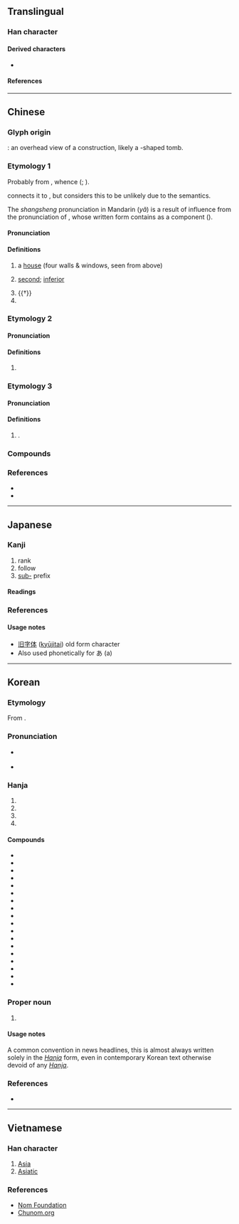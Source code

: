 {{also|亚}}
{{character info}}
==Translingual==
{{Han simplified forms|亞|亜|亚}}

===Han character===
{{Han char|rn=7|rad=二|as=06|sn=8|four=10107|canj=MLLM}}

====Derived characters====
* {{l|mul|[[俹]], [[𠜲]], [[㝞]], [[啞]], [[埡]], [[堊]], [[婭]], [[孲]], [[掗]], [[𡈀]], [[𡱻]], [[𡹄]], [[𡹅]], [[𢛟]], [[𣵾]], [[㰳]], [[䢝]], [[惡]], [[椏]], [[氬]], [[𢩔]], [[𣂪]], [[𣇩]], [[𤊗]], [[𤦩]], [[𦜖]], [[𦲕]], [[䃁]], [[琧]], [[瘂]], [[稏]], [[𠨣]], [[𤲢]], [[𥏝]], [[𥦳]], [[蝁]], [[𠼞]], [[𥮳]], [[𥺼]], [[𦩒]], [[𫡷]], [[䛩]], [[𨁶]], [[錏]], [[閸]], [[𩜄]], [[𩓩]], [[𩗽]], [[𩩤]], [[𬪿]], [[𩤃]], [[𩭯]], [[鵶]], [[𢑹]], [[𩸇]], [[𩸋]], [[𩸖]], [[壼]], [[𠠇]], [[斵]]}}

====References====
{{Han ref|kx=0087.130|dkj=00274|dj=0183.200|hdz=10023.020|uh=4E9E}}

----

==Chinese==
{{zh-forms|s=亚|alt=亜,𠀓,𠄮,俹,䢝}}

===Glyph origin===
{{Han etym}}
{{liushu|p}}: an overhead view of a construction, likely a {{lang|zh|亞}}-shaped tomb.

===Etymology 1===
Probably from {{inh|zh|sit-pro||*ʔrak|inferior; dependent}}, whence {{cog|bo|རག||to depend on; subject; subservient; dependent}} ({{zh-ref|Bodman, 1980}}; {{zh-ref|Coblin, 1986}}).

{{zh-ref|Karlgren (1957)}} connects it to {{och-l|惡|evil|id=3}}, but {{zh-ref|Schuessler (2007)}} considers this to be unlikely due to the semantics.

The ''shangsheng'' pronunciation in Mandarin (''yǎ'') is a result of influence from the pronunciation of {{zh-l|啞}}, whose written form contains {{lang|zh|亞}} as a component ({{zh-ref|Fu, 1958}}).

====Pronunciation====
{{zh-pron
|m=亞
|m-s=ya4
|c=aa3
|c-t=a1
|g=nga3
|h=pfs=á;gd=a3
|j=ia3
|mb=ngā
|md=ā
|mn=a/qz:ah/à
|mn_note=a, ah - vernacular; à - literary
|mn-t=a3
|w=1ia
|x=ia4
|mc=y
|oc=y
|ma=y
|cat=a,pn
}}

====Definitions====
{{zh-hanzi}}

# {{zh-o}} a [[house]] (four walls & windows, seen from above) 
# [[second]]; [[inferior]]
#: {{zh-x|亞軍|'''second''' place}}
#: {{zh-x|不 亞於|not '''inferior''' to}}
# {{†}} {{zh-alt-form|婭}}
# {{surname|zh}}

===Etymology 2===

====Pronunciation====
{{zh-pron
|m=亞
|m-s=ya4
|c=aa3
|c-t=a1
|g=nga3
|h=pfs=á/â;gd=a1
|j=ia3
|mb=ngā
|md=ā
|mn=a
|mn-t=a1
|w=1ia
|x=ia4
|ma=y
|cat=pn
}}

====Definitions====
{{zh-hanzi}}

# {{zh-div|洲}} {{zh-short|亞細亞|[[Asia]]}}

===Etymology 3===

====Pronunciation====
{{zh-pron
|m=yā
|c=aa3
|mn-t=a1
|cat=pref
}}

====Definitions====
{{zh-hanzi}}

# {{lb|zh|dated}} {{zh-alt-form|阿|kinship prefix}}.

===Compounds===
{{zh-der|亞洲|歐亞|中亞|中亞細亞|亞丁|亞丁灣|亞伯拉罕|亞元|亞加狄亞|亞匹|亞卿|亞喬木|亞塞拜然|毛里塔尼亞|亞太地區|亞東|亞松森|亞格拉|亞歲|亞洲鐵人|亞熱帶|亞父|亞爾薩斯|亞特拉斯|亞特蘭大|亞獻|亞瑟王|亞當 |亞當斯密|亞硝酸|亞硝酸鹽|亞硫酐|亞硫酸|亞米契斯|亞細亞洲|亞美利加|亞美尼亞|亞聖|亞肩疊背|亞腰葫蘆|亞膠|亞蔬中心|亞衛一號|亞裔|亞軍|亞述帝國|亞速群島|亞運|亞馬孫河|亞麻|亞麻仁油|以利亞|以賽亞|伊利亞德|低亞|保加利亞|利比亞|匹亞|半亞|南亞|厄利垂亞|周亞夫|哈利路亞|哥倫比亞|喬治亞|圭亞那|坦尚尼亞|塔非亞酒|塞爾維亞|奈及利亞|奧林比亞|尚比亞|巴伐利亞|巴波亞|布爾喬亞|布里亞族|希斯亞德|帕提亞|幾內亞|幾內亞灣|彌賽亞|德佛亞克|愛奧尼亞|愛沙尼亞|披亞諾|拉脫維亞|拔爾波亞|東亞|東北亞|東南亞|栝矢亞|歐亞大陸|汎亞|沈亞之|波士尼亞|波希米亞|流亞|澳大利亞|熱那亞|玻利維亞|瑪利亞|甘比亞|突尼西亞|索馬利亞|罷亞|羅亞爾河|羅德西亞|羅馬尼亞|聖露西亞|肯亞|莎士比亞|蒙古利亞|衣索比亞|西亞|西伯利亞|西利西亞|諾亞|賴比瑞亞|那密比亞|阿摩尼亞|馬來亞|馬來西亞|馬利亞|亞當|巴西利亞|小亞細亞|斯里賈亞瓦德納普拉科特|阿亞圖拉|亞於|奧依亞依拉克|科克亞|布亞|吉亞|內亞|維吉尼亞|亞瓦格|柯克亞|亞科瑞克|大亞灣|岡比亞}}

===References===
* {{R:yue:Hanzi}}
* {{R:twedu|A00057}}

----

==Japanese==
{{ja-kanji forms|亜|亞}}

===Kanji===
{{ja-kanji|grade=n|rs=二06|shin=亜}}

# rank
# follow
# [[sub-]] prefix

====Readings====
{{ja-readings
|goon=え
|kanon=あ, あつ, おう
|kun=つ-ぎ, つ-ぐ
}}

===References===
{{ja-kref
|jis=5033
|ku=4819
|shift=98b1
|euc=D0B3
|freq=''not ranked''
|nelson=45
|newnelson=82
|halpern=3563
|kld=''not listed''
|heisig=''not listed''
|tuttle=0a7.14
}}

====Usage notes====
* [[旧字体]] ([[kyūjitai]]) old form character
* Also used phonetically for あ (a)

----

==Korean==

===Etymology===
From {{der|ko|ltc|-}} {{ltc-l|亞}}. 

{{collapse|
* {{hanja-dongguk|ᅙᅡᆼ〮|qá}}
* {{hanja-samun|아|a}}
|Historical readings
|bg=#FFFFFF}}

===Pronunciation===
* {{sense|phonetic element in transliterations}} {{ko-hanja-pron|아}}
* {{sense|second; sub-; ranking next; etc.}} {{ko-hanja-pron|아|l=y}}

===Hanja===
{{ko-hanja-search}}
{{ko-hanja|버금|아}}

# {{hanja form of|아|[[second]]; [[sub-]]}}
# {{hanja form of|아|[[rank]]ing [[next]]; [[come|coming]] [[after]]}}
# {{hanja form of|아|[[Asia]] {{q|abbreviation}}}}
# {{hanja form of|아|{{n-g|used as a prefix to names}}}}

====Compounds====
{{der-top3|Compounds}}
* {{ko-l|아강|亞綱}}
* {{ko-l|아과|亞科}}
* {{ko-l|아관|亞官}}
* {{ko-l|아류|亞流}}
* {{ko-l|아목|亞目}}
* {{ko-l|아문|亞門}}
* {{ko-l|아성|亞聖}}
* {{ko-l|아속|亞屬}}
* {{ko-l|아연|亞鉛}}
* {{ko-l|아전|亞銓}}
* {{ko-l|아족|亞族}}
* {{ko-l|아종|亞種}}
* {{ko-l|아열대|亞熱帶}}
* {{ko-l|아음속|亞音速}}
* {{ko-l|아질산|亞窒酸}}
* {{ko-l|아한대|亞寒帶}}
* {{ko-l|아황산|亞黃酸}}
* {{ko-l|아세아|亞細亞}}
{{der-bottom}}

===Proper noun===
{{ko-hanjatab}}
{{ko-proper noun|hangeul=아}}

# {{q|in headlines}} {{short for|ko|<ruby>[[亞細亞]]<rt>[[아세아]]</rt></ruby>||[[Asia]]|tr=Asea}}

====Usage notes====
A common convention in news headlines, this is almost always written solely in the ''[[Hanja]]'' form, even in contemporary Korean text otherwise devoid of any ''[[Hanja]]''.

===References===
* {{R:hanjadoc|116}}

----

==Vietnamese==

===Han character===
{{vi-readings|reading=[[á]], [[a]]|rs=二06}}

# [[Asia]]
# [[Asiatic]]

===References===
* [http://nomfoundation.org/common/nom_details.php?codepoint=4e9e Nom Foundation]
* [http://www.chunom.org/pages/4E9E/# Chunom.org]